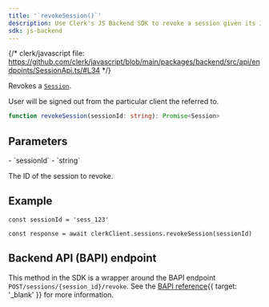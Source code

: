```yaml
---
title: '`revokeSession()`'
description: Use Clerk's JS Backend SDK to revoke a session given its ID.
sdk: js-backend
---
```


{/* clerk/javascript file: https://github.com/clerk/javascript/blob/main/packages/backend/src/api/endpoints/SessionApi.ts/#L34 */}

Revokes a [`Session`](/docs/references/backend/types/backend-session).

User will be signed out from the particular client the referred to.

```ts
function revokeSession(sessionId: string): Promise<Session>
```

## Parameters

<Properties>
  - `sessionId`
  - `string`

  The ID of the session to revoke.
</Properties>

## Example

<Include src="_partials/backend/usage" />

```tsx
const sessionId = 'sess_123'

const response = await clerkClient.sessions.revokeSession(sessionId)
```

## Backend API (BAPI) endpoint

This method in the SDK is a wrapper around the BAPI endpoint `POST/sessions/{session_id}/revoke`. See the [BAPI reference](/docs/reference/backend-api/tag/sessions/post/sessions/\{session_id}/revoke){{ target: '_blank' }} for more information.
